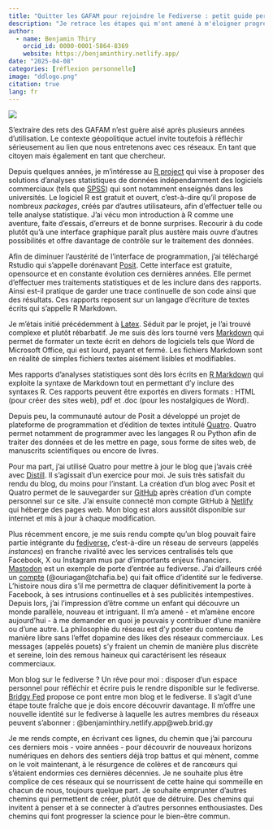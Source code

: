 ```yaml
---
title: "Quitter les GAFAM pour rejoindre le Fediverse : petit guide personnel"
description: "Je retrace les étapes qui m'ont amené à m'éloigner progressivement des GAFAM pour analyser des données statistiques, écrire des rapports et diffuser mes réflexions sur le fediverse"
author:
  - name: Benjamin Thiry
    orcid_id: 0000-0001-5864-8369
    website: https://benjaminthiry.netlify.app/
date: "2025-04-08"
categories: [réflexion personnelle]
image: "ddlogo.png"
citation: true
lang: fr
---
```


![](fediverse.png)

S'extraire des rets des GAFAM n'est guère aisé après plusieurs années d'utilisation. Le contexte géopolitique actuel invite toutefois à réfléchir sérieusement au lien que nous entretenons avec ces réseaux. En tant que citoyen mais également en tant que chercheur.

Depuis quelques années, je m'intéresse au [R project](https://www.r-project.org/) qui vise à proposer des solutions d'analyses statistiques de données indépendamment des logiciels commerciaux (tels que [SPSS](https://www.ibm.com/products/spss-statistics)) qui sont notamment enseignés dans les universités. Le logiciel R est gratuit et ouvert, c'est-à-dire qu'il propose de nombreux *packages*, créés par d'autres utilisateurs, afin d'effectuer telle ou telle analyse statistique. J'ai vécu mon introduction à R comme une aventure, faite d'essais, d'erreurs et de bonne surprises. Recourir à du code plutôt qu'à une interface graphique paraît plus austère mais ouvre d'autres possibilités et offre davantage de contrôle sur le traitement des données.

Afin de diminuer l'austérité de l'interface de programmation, j'ai téléchargé Rstudio qui s'appelle dorénavant [Posit](https://posit.co/). Cette interface est gratuite, opensource et en constante évolution ces dernières années. Elle permet d'effectuer mes traitements statistiques et de les inclure dans des rapports. Ainsi est-il pratique de garder une trace continuelle de son code ainsi que des résultats. Ces rapports reposent sur un langage d'écriture de textes écrits qui s'appelle R Markdown.

Je m'étais initié précédemment à [Latex](https://www.latex-project.org/get/). Séduit par le projet, je l'ai trouvé complexe et plutôt rébarbatif. Je me suis dès lors tourné vers [Markdown](https://www.markdownguide.org/) qui permet de formater un texte écrit en dehors de logiciels tels que Word de Microsoft Office, qui est lourd, payant et fermé. Les fichiers Markdown sont en réalité de simples fichiers textes aisément lisibles et modifiables.

Mes rapports d'analyses statistiques sont dès lors écrits en [R Markdown](https://rmarkdown.rstudio.com/index.html) qui exploite la syntaxe de Markdown tout en permettant d'y inclure des syntaxes R. Ces rapports peuvent être exportés en divers formats : HTML (pour créer des sites web), pdf et .doc (pour les nostalgiques de Word).

Depuis peu, la communauté autour de Posit a développé un projet de plateforme de programmation et d'édition de textes intitulé [Quatro](https://quarto.org/). Quatro permet notamment de programmer avec les langages R ou Python afin de traiter des données et de les mettre en page, sous forme de sites web, de manuscrits scientifiques ou encore de livres.

Pour ma part, j'ai utilisé Quatro pour mettre à jour le blog que j'avais créé avec [Distill](https://pkgs.rstudio.com/distill/). Il s'agissait d'un exercice pour moi. Je suis très satisfait du rendu du blog, du moins pour l'instant. La création d'un blog avec Posit et Quatro permet de le sauvegarder sur [GitHub](https://github.com/) après création d'un compte personnel sur ce site. J'ai ensuite connecté mon compte GitHub à [Netlify](https://www.netlify.com/) qui héberge des pages web. Mon blog est alors aussitôt disponible sur internet et mis à jour à chaque modification.

Plus récemment encore, je me suis rendu compte qu'un blog pouvait faire partie intégrante du [fediverse](https://jointhefediverse.net/?lang=fr), c'est-à-dire un réseau de serveurs (appelés *instances*) en franche rivalité avec les services centralisés tels que Facebook, X ou Instagram mus par d'importants enjeux financiers. [Mastodon](https://joinmastodon.org/) est un exemple de porte d'entrée au fediverse. J'ai d'ailleurs créé un [compte](https://tchafia.be/@ouriagan) (\@ouriagan\@tchafia.be) qui fait office d'identité sur le fediverse. L'histoire nous dira s'il me permettra de claquer définitivement la porte à Facebook, à ses intrusions continuelles et à ses publicités intempestives. Depuis lors, j'ai l'impression d'être comme un enfant qui découvre un monde parallèle, nouveau et intriguant. Il m'a amené - et m'amène encore aujourd'hui - à me demander en quoi je pouvais y contribuer d'une manière ou d'une autre. La philosophie du réseau est d'y poster du contenu de manière libre sans l'effet dopamine des likes des réseaux commerciaux. Les messages (appelés pouets) s'y fraient un chemin de manière plus discrète et sereine, loin des remous haineux qui caractérisent les réseaux commerciaux.

Mon blog sur le fediverse ? Un rêve pour moi : disposer d'un espace personnel pour réfléchir et écrire puis le rendre disponible sur le fediverse. [Bridgy Fed](https://fed.brid.gy/) propose ce pont entre mon blog et le fediverse. Il s'agit d'une étape toute fraîche que je dois encore découvrir davantage. Il m'offre une nouvelle identité sur le fediverse à laquelle les autres membres du réseaux peuvent s'abonner : \@benjaminthiry.netlify.app\@web.brid.gy

Je me rends compte, en écrivant ces lignes, du chemin que j'ai parcouru ces derniers mois - voire années - pour découvrir de nouveaux horizons numériques en dehors des sentiers déjà trop battus et qui mènent, comme on le voit maintenant, à le résurgence de colères et de rancœurs qui s'étaient endormies ces dernières décennies. Je ne souhaite plus être complice de ces réseaux qui se nourrissent de cette haine qui sommeille en chacun de nous, toujours quelque part. Je souhaite emprunter d'autres chemins qui permettent de créer, plutôt que de détruire. Des chemins qui invitent à penser et à se connecter à d'autres personnes enthousiastes. Des chemins qui font progresser la science pour le bien-être commun.
